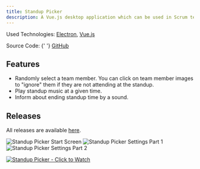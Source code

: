 ```yaml
---
title: Standup Picker
description: A Vue.js desktop application which can be used in Scrum teams to initiate the daily Scrum meeting.
---
```



Used Technologies: [Electron](https://electronjs.org/), [Vue.js](https://vuejs.org/)

<span>
  Source Code: {' '}
  <a
    href={config.projects[1].urls.github}
    target="_blank"
    rel="noopener noreferrer"
  >
    GitHub
  </a>
</span>

## Features

- Randomly select a team member. You can click on team member images to "ignore" them if they are not attending at the standup.
- Play standup music at a given time.
- Inform about ending standup time by a sound.

## Releases

All releases are available [here](https://github.com/Mokkapps/scrum-daily-standup-picker/releases).

![Standup Picker Start Screen](./images/standup-picker.jpg)
![Standup Picker Settings Part 1](./images/standup-picker-settings-1.jpg)
![Standup Picker Settings Part 2](./images/standup-picker-settings-2.jpg)

[![Standup Picker - Click to Watch](./images/youtube_video_thumbnail.png)](https://youtu.be/7MHk09N5APM 'Standup Picker')
